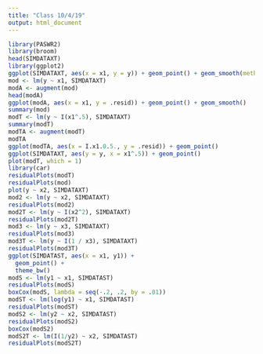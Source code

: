 ```yaml
---
title: "Class 10/4/19"
output: html_document
---
```


```r
library(PASWR2)
library(broom)
head(SIMDATAXT)
library(ggplot2)
ggplot(SIMDATAXT, aes(x = x1, y = y)) + geom_point() + geom_smooth(method = "lm")
mod <- lm(y ~ x1, SIMDATAXT)
modA <- augment(mod)
head(modA)
ggplot(modA, aes(x = x1, y = .resid)) + geom_point() + geom_smooth()
summary(mod)
modT <- lm(y ~ I(x1^.5), SIMDATAXT)
summary(modT)
modTA <- augment(modT)
modTA
ggplot(modTA, aes(x = I.x1.0.5., y = .resid)) + geom_point()
ggplot(SIMDATAXT, aes(y = y, x = x1^.5)) + geom_point()
plot(modT, which = 1)
library(car)
residualPlots(modT)
residualPlots(mod)
plot(y ~ x2, SIMDATAXT)
mod2 <- lm(y ~ x2, SIMDATAXT)
residualPlots(mod2)
mod2T <- lm(y ~ I(x2^2), SIMDATAXT)
residualPlots(mod2T)
mod3 <- lm(y ~ x3, SIMDATAXT)
residualPlots(mod3)
mod3T <- lm(y ~ I(1 / x3), SIMDATAXT)
residualPlots(mod3T)
ggplot(SIMDATAST, aes(x = x1, y1)) +
  geom_point() +
  theme_bw()
modS <- lm(y1 ~ x1, SIMDATAST)
residualPlots(modS)
boxCox(modS, lambda = seq(-.2, .2, by = .01))
modST <- lm(log(y1) ~ x1, SIMDATAST)
residualPlots(modST)
modS2 <- lm(y2 ~ x2, SIMDATAST)
residualPlots(modS2)
boxCox(modS2)
modS2T <- lm(I(1/y2) ~ x2, SIMDATAST)
residualPlots(modS2T)
```